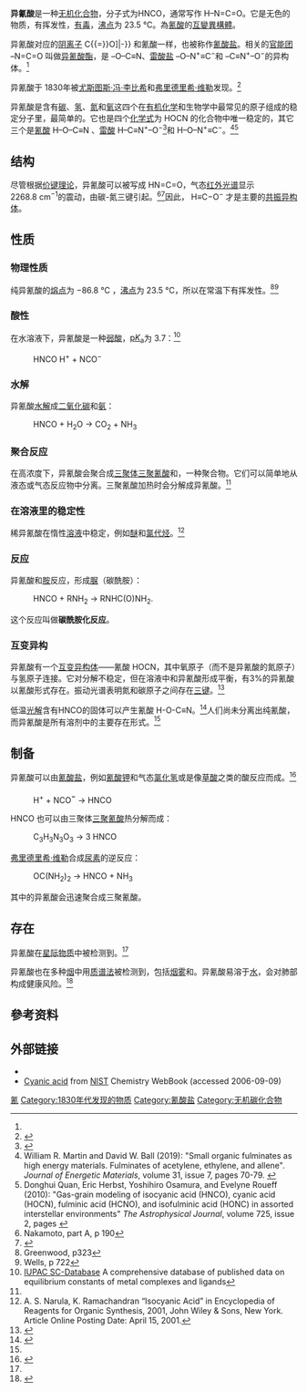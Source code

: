 {{chembox
| verifiedrevid = 400289401
| ImageFile_Ref = {{chemboximage|correct|??}}
| ImageFile = Isocyansäure.svg
| ImageFile1 = Isocyanic_acid_3D_balls.png
| IUPACName = Isocyanic acid
| OtherNames = 
| Section1 = {{Chembox Identifiers
|   InChI = 1/CHNO/c2-1-3/h2H
| InChIKey = OWIKHYCFFJSOEH-UHFFFAOYAE
| StdInChI_Ref = {{stdinchicite|correct|chemspider}}
| StdInChI = 1S/CHNO/c2-1-3/h2H
| StdInChIKey_Ref = {{stdinchicite|correct|chemspider}}
| StdInChIKey = OWIKHYCFFJSOEH-UHFFFAOYSA-N
| CASNo = 75-13-8
|    CASNo_Ref = {{cascite|correct|CAS}}
|    CASNo2 = 420-05-3 
|CASNo2_Comment= 氰酸
|CASNo2_Ref={{cascite||CAS}}
|  ChemSpiderID_Ref = {{chemspidercite|correct|chemspider}}
| ChemSpiderID = 6107
|   PubChem = 6347
|   SMILES = O=C=[N@H]
}}
| Section2 = {{Chembox Properties
|   Formula = HNCO
|   MolarMass = 43.03
|   Appearance = 無色液體或氣體（沸點接近室溫）
|   Density = 1.14 g/cm<sup>3</sup> (20 °C)
|   MeltingPt = -86 °C  <ref>Pradyot Patnaik. ''Handbook of Inorganic Chemicals''. McGraw-Hill, 2002, ISBN 0070494398</ref>
|   BoilingPt = 23.5 °C
|   Solubility = 可溶
|   SolubleOther = 可溶於[[苯|苯]]、[[甲苯|甲苯]]、[[醚|醚]]
  }}
| Section3 = {{Chembox Hazards
|   MainHazards = 有毒
|   FlashPt = 
|   Autoignition = 
  }}
}}
'''异氰酸'''是一种[[无机化合物|无机化合物]]，分子式为HNCO，通常写作 H–N=C=O。它是无色的物质，有挥发性，[[有毒|有毒]]，[[沸点|沸点]]为 23.5 °C。為[[氰酸|氰酸]]的[[互變異構體|互變異構體]]。

异氰酸对应的[[阴离子|阴离子]] {{chem|[N{{=}}C{{=}}O]|-}} 和氰酸一样，也被称作[[氰酸盐|氰酸盐]]。相关的[[官能团|官能团]] –N=C=O 叫做[[异氰酸酯|异氰酸酯]]，是{{le|氰酸酯|Cyanate ester}} –O–C≡N、[[雷酸盐|雷酸盐]] –O–N<sup>+</sup>≡C<sup>−</sup>和{{le|氧化腈|nitrile oxide}} –C≡N<sup>+</sup>–O<sup>−</sup>的异构体。<ref name=mart2019/>

异氰酸于 1830年被[[尤斯图斯·冯·李比希|尤斯图斯·冯·李比希]]和[[弗里德里希·维勒|弗里德里希·维勒]]发现。<ref>{{cite journal | title = Untersuchungen über die Cyansäuren | author = Liebig, J. | author2 = Wöhler, F. | journal = Ann. Phys. | volume = 20 | issue = 11 | pages = 394 | year = 1830 | url = http://gallica.bnf.fr/ark:/12148/bpt6k15105c/f377.table | doi = 10.1002/andp.18300961102 | bibcode = 1830AnP....96..369L | access-date = 2021-03-28 | archive-date = 2018-08-06 | archive-url = https://web.archive.org/web/20180806150152/https://gallica.bnf.fr/ark:/12148/bpt6k15105c/f377.table | dead-url = no }}</ref>  

异氰酸是含有[[碳|碳]]、[[氢|氢]]、[[氮|氮]]和[[氧|氧]]这四个在[[有机化学|有机化学]]和生物学中最常见的原子组成的稳定分子里，最简单的。它也是四个[[化学式|化学式]]为 HOCN 的化合物中唯一稳定的，其它三个是[[氰酸|氰酸]] H–O–C≡N 、[[雷酸|雷酸]] H–C≡N<sup>+</sup>–O<sup>−</sup><ref>{{cite journal | title = Fulminic Acid in the History of Organic Chemistry | url = https://archive.org/details/sim_journal-of-chemical-education_2000-07_77_7/page/851 | author = Kurzer, Frederick | year = 2000 | journal = Journal of Chemical Education | volume = 77 | issue = 7 | pages = 851–857 | doi = 10.1021/ed077p851|bibcode = 2000JChEd..77..851K }}</ref>和{{le|异雷酸|isofulminic acid}} H–O–N<sup>+</sup>≡C<sup>−</sup>。<ref name=mart2019>William R. Martin and David W. Ball (2019): "Small organic fulminates as high energy materials. Fulminates of acetylene, ethylene, and allene". ''Journal of Energetic Materials'', volume 31, issue 7, pages 70-79. {{doi|10.1080/07370652.2018.1531089}}</ref><ref name=quan2010>Donghui Quan, Eric Herbst, Yoshihiro Osamura, and Evelyne Roueff (2010): "Gas-grain modeling of isocyanic acid (HNCO), cyanic acid (HOCN), fulminic acid (HCNO), and isofulminic acid (HONC) in assorted interstellar environments" ''The Astrophysical Journal'', volume 725, issue 2, pages {{doi|10.1088/0004-637X/725/2/2101}}</ref>

==结构==
尽管根据[[价键理论|价键理论]]，异氰酸可以被写成 HN=C=O，气态[[红外光谱|红外光谱]]显示 2268.8 cm<sup>−1</sup>的震动，由碳-氮三键引起。<ref>Nakamoto, part A, p 190</ref><ref>{{cite journal | doi = 10.1002/cber.19891220425 | volume=122 | title=The CHNO Isomers | journal=Chemische Berichte | year=1989 | pages=753–766| last1=Teles | first1=Joaquim Henrique | last2=Maier | first2=Günther | last3=Andes Hess | first3=B. | last4=Schaad | first4=Lawrence J. | last5=Winnewisser | first5=Manfred | last6=Winnewisser | first6=Brenda P. | issue=4 }}</ref>因此， H{{overset|+|N}}≡C−O<sup>−</sup> 才是主要的[[共振_(化学)|共振异构体]]。

==性质==
===物理性质===
纯异氰酸的[[熔点|熔点]]为 −86.8 °C ，[[沸点|沸点]]为 23.5 °C，所以在常温下有挥发性。<ref name = nco>Greenwood, p323</ref><ref>Wells, p 722</ref>

===酸性===
在水溶液下，异氰酸是一种[[弱酸|弱酸]]，[[酸度系数|p''K''<sub>a</sub>]]为 3.7：<ref name=scdb>[http://www.acadsoft.co.uk/scdbase/scdbase.htm IUPAC SC-Database] {{Wayback|url=http://www.acadsoft.co.uk/scdbase/scdbase.htm |date=20170619235720 }} A comprehensive database of published data on equilibrium constants of metal complexes and ligands</ref>
:HNCO {{eqm}} H<sup>+</sup> + NCO<sup>−</sup>

===水解===
异氰酸[[水解|水解]]成[[二氧化碳|二氧化碳]]和[[氨|氨]]：

: HNCO +  H<sub>2</sub>O   →   CO<sub>2</sub>  +   NH<sub>3</sub>

===聚合反应===
在高浓度下，异氰酸会聚合成[[三聚体|三聚体]][[三聚氰酸|三聚氰酸]]和{{le|1,3,5-三亚胺基-2,4,6-三氧六环|cyamelide}}，一种聚合物。它们可以简单地从液态或气态反应物中分离。三聚氰酸加热时会分解成异氰酸。<ref name=nco/> 

===在溶液里的稳定性===
稀异氰酸在惰性[[溶液|溶液]]中稳定，例如[[醚|醚]]和[[氯代烃|氯代烃]]。<ref name=eEROS>A. S. Narula, K. Ramachandran “Isocyanic Acid” in Encyclopedia of Reagents for Organic Synthesis, 2001, John Wiley & Sons, New York. {{DOI|10.1002/047084289X.ri072m}} Article Online Posting Date: April 15, 2001.</ref>

===反应===
异氰酸和[[胺|胺]]反应，形成[[脲|脲]]（碳酰胺）：
:HNCO  +  RNH<sub>2</sub>   →  RNHC(O)NH<sub>2</sub>.
这个反应叫做'''碳酰胺化反应'''。

===互变异构===
{{see also|氰酸}}
异氰酸有一个[[互变异构体|互变异构体]]——氰酸 HOCN，其中氧原子（而不是异氰酸的氮原子）与氢原子连接。它对分解不稳定，但在溶液中和异氰酸形成平衡，有3%的异氰酸以氰酸形式存在。振动光谱表明氮和碳原子之间存在[[三键|三键]]。<ref>{{cite journal|last=Teles|first=Joaquim Henrique|author2=Maier, Günther |author3=Andes Hess, B. |author4=Schaad, Lawrence J. |author5=Winnewisser, Manfred |author6=Winnewisser, Brenda P. |year=1989|title=The CHNO Isomers|journal=Chem. Ber.|volume=122|issue=4|pages=1099–0682|doi= 10.1002/cber.19891220425}}</ref>

低温[[光解|光解]]含有HNCO的固体可以产生氰酸 H-O-C≡N。<ref>{{cite journal | author = Jacox, M.E. |author2=Milligan, D.E. | title = Low-Temperature Infrared Study of Intermediates in the Photolysis of HNCO and DNCO  | journal = Journal of Chemical Physics | year = 1964 | volume = 40 | issue = 9 | pages = 2457–2460 | doi = 10.1063/1.1725546|bibcode = 1964JChPh..40.2457J }}</ref>人们尚未分离出纯氰酸，而异氰酸是所有溶剂中的主要存在形式。<ref name=eEROS/>

==制备==
异氰酸可以由[[氰酸盐|氰酸盐]]，例如[[氰酸钾|氰酸钾]]和气态[[氯化氢|氯化氢]]或是像[[草酸|草酸]]之类的酸反应而成。<ref>{{cite journal | title = Synthesis, Properties and Dimerization Study of Isocyanic Acid | author1 = Fischer, G. | author2 = Geith, J. | author3 = Klapötke, T. M. | author4 = Krumm B. | journal = Z. Naturforsch. | year = 2002 | volume = 57b | issue = 1 | pages = 19–25 | doi = 10.1515/znb-2002-0103 | s2cid = 37461221 | url = http://www.znaturforsch.com/ab/v57b/s57b0019.pdf | access-date = 2021-03-29 | archive-date = 2012-02-05 | archive-url = https://web.archive.org/web/20120205210926/http://www.znaturforsch.com/ab/v57b/s57b0019.pdf | dead-url = no }}</ref>

: H<sup>+</sup>  +  NCO<sup><big><big>-</big></big></sup>  →  HNCO

HNCO 也可以由三聚体[[三聚氰酸|三聚氰酸]]热分解而成：

: C<sub>3</sub>H<sub>3</sub>N<sub>3</sub>O<sub>3</sub>  →  3 HNCO

[[弗里德里希·维勒|弗里德里希·维勒]]合成[[尿素|尿素]]的逆反应：
:OC(NH<sub>2</sub>)<sub>2</sub> → HNCO + NH<sub>3</sub>
其中的异氰酸会迅速聚合成三聚氰酸。

==存在==
异氰酸在[[星际物质|星际物质]]中被检测到。<ref name=quan2010/>

异氰酸也在多种[[烟|烟]]中用[[质谱法|质谱法]]被检测到，包括[[烟雾|烟雾]]和{{le|烟气|cigarette smoke}}。异氰酸易溶于[[水|水]]，会对肺部构成健康风险。<ref>{{cite web|last=Preidt|first=Robert|title=Chemical in Smoke May Pose Health Risk|url=http://www.accuweather.com/blogs/health/respiratory/50653/chemical-in-smoke-may-pose-hea.asp|work=MyOptumHealth|publisher=AccuWeather|access-date=14 September 2011|archive-date=2011-11-21|archive-url=https://web.archive.org/web/20111121045533/http://www.accuweather.com/blogs/health/respiratory/50653/chemical-in-smoke-may-pose-hea.asp|dead-url=no}}</ref>

==參考资料==
<references />

==外部链接==
* {{cite book | author = Walter, Wolfgang | title = Organic Chemistry: A Comprehensive Degree Text and Source Book | year = 1997 | publisher = Albion Publishing | location = Chichester | url = https://books.google.com/books?id=RXX2RaCplmAC&q=isocyanic+acid+melting+point&pg=PA364 | access-date = 2008-06-21 | page = 364 | isbn = 978-1-898563-37-2 | archive-date = 2022-04-05 | archive-url = https://web.archive.org/web/20220405074353/https://books.google.com/books?id=RXX2RaCplmAC&q=isocyanic+acid+melting+point&pg=PA364 }}
* [http://webbook.nist.gov/cgi/cbook.cgi?Name=cyanic+acid&Units=SI Cyanic acid] {{Wayback|url=http://webbook.nist.gov/cgi/cbook.cgi?Name=cyanic+acid&Units=SI |date=20200809174833 }} from [[NIST|NIST]] Chemistry WebBook (accessed 2006-09-09)
{{氢化合物}}

{{Authority control}}
[[Category:無機酸|氰]]
[[Category:1830年代发现的物质|Category:1830年代发现的物质]]
[[Category:氰酸盐|Category:氰酸盐]]
[[Category:无机碳化合物|Category:无机碳化合物]]